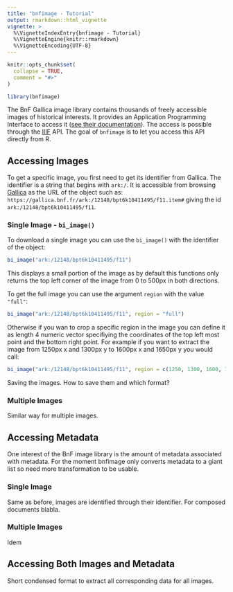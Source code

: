 ```yaml
---
title: "bnfimage - Tutorial"
output: rmarkdown::html_vignette
vignette: >
  %\VignetteIndexEntry{bnfimage - Tutorial}
  %\VignetteEngine{knitr::rmarkdown}
  %\VignetteEncoding{UTF-8}
---
```


```r
knitr::opts_chunk$set(
  collapse = TRUE,
  comment = "#>"
)
```

```r
library(bnfimage)
```

<!-- Should use vcr cassette to record all interactions in vignette -->

The BnF Gallica image library contains thousands of freely accessible images of historical interests. It provides an Application Programming Interface to access it ([see their documentation](https://api.bnf.fr/api-iiif-de-recuperation-des-images-de-gallica#scroll-nav__1)). The access is possible through the [IIIF](https://iiif.io/) API. The goal of `bnfimage` is to let you access this API directly from R.

## Accessing Images

To get a specific image, you first need to get its identifier from Gallica.
The identifier is a string that begins with `ark:/`. It is accessible from browsing [Gallica](https://gallica.bnf.fr) as the URL of the object such as: `https://gallica.bnf.fr/ark:/12148/bpt6k10411495/f11.item#` giving the id `ark:/12148/bpt6k10411495/f11`.

### Single Image - `bi_image()`

To download a single image you can use the `bi_image()` with the identifier of the object:

```r
bi_image("ark:/12148/bpt6k10411495/f11")
```

This displays a small portion of the image as by default this functions only returns the top left corner of the image from 0 to 500px in both directions.

To get the full image you can use the argument `region` with the value `"full"`:

```r
bi_image("ark:/12148/bpt6k10411495/f11", region = "full")
```

Otherwise if you wan to crop a specific region in the image you can define it as length 4 numeric vector specifiying the coordinates of the top left most point and the bottom right point. For example if you want to extract the image from 1250px x and 1300px y to 1600px x and 1650px y you would call:

```r
bi_image("ark:/12148/bpt6k10411495/f11", region = c(1250, 1300, 1600, 1650))
```

Saving the images. How to save them and which format?

### Multiple Images

Similar way for multiple images.

## Accessing Metadata

One interest of the BnF image library is the amount of metadata associated with
metadata.
For the moment bnfimage only converts metadata to a giant list so need more
transformation to be usable.

### Single Image

Same as before, images are identified through their identifier. For composed documents blabla.

### Multiple Images

Idem

## Accessing Both Images and Metadata

Short condensed format to extract all corresponding data for all images.

